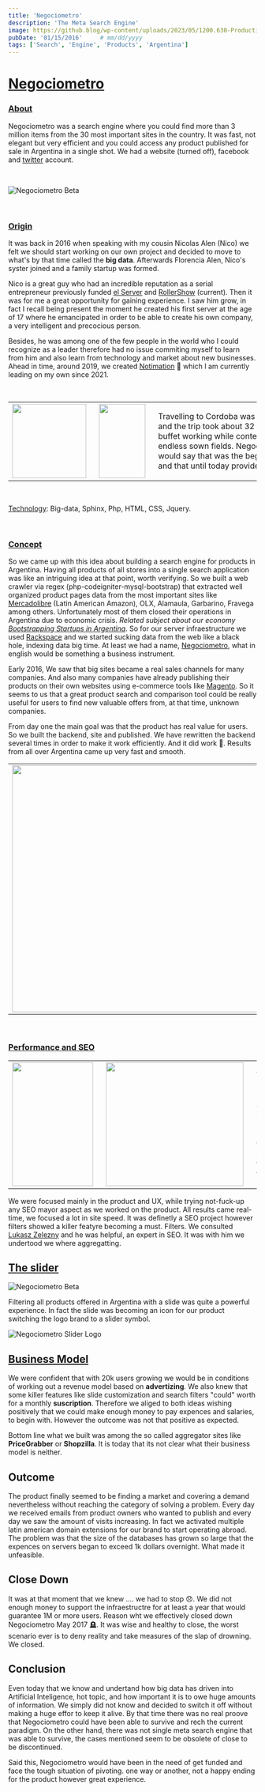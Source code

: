 ```yaml
---
title: 'Negociometro'
description: 'The Meta Search Engine'
image: https://github.blog/wp-content/uploads/2023/05/1200.630-Productivity-wLogo@2x.png?resize=1600%2C850
pubDate: '01/15/2016'     # mm/dd/yyyy
tags: ['Search', 'Engine', 'Products', 'Argentina']
---
```


# [Negociometro](#negociometro)
### [About](#about)

Negociometro was a search engine where you could find more than 3 million items from the 30 most important sites in the country. It was fast, not elegant but very efficient and you could access any product published for sale in Argentina in a single shot. We had a website (turned off), facebook and <a href="https://twitter.com/negociometro" target="_blank">twitter</a> account.

<br />

![Negociometro Beta](/images/previous/negociometro/negociometro_banner.png)

<br />

### [Origin](#origin)

It was back in 2016 when speaking with my cousin Nicolas Alen (Nico) we felt we should start working on our own project and decided to move to what's by that time called the **big data**. Afterwards Florencia Alen, Nico's syster joined and a family startup was formed.

Nico is a great guy who had an incredible reputation as a serial entrepreneur previously funded [el Server](https://elserver.com) and [RollerShow](https://www.rollershow.com.ar) (current). Then it was for me a great opportunity for gaining experience. I saw him grow, in fact I recall being present the moment he created his first server at the age of 17 where he emancipated in order to be able to create his own company, a very intelligent and precocious person.

Besides, he was among one of the few people in the world who I could recognize as a leader therefore had no issue commiting myself to learn from him and also learn from technology and market about new businesses. Ahead in time, around 2019, we created <a href="/projects/notimation" target="_blank">Notimation</a> 🚀 which I am currently leading on my own since 2021.

<br />

<table>
    <tr>
        <td>
            <img src="/images/previous/negociometro/negociometro_nico_jose.jpg" width="150px" height="150px"></img>
        </td>
        <td>
            <img style="padding-left: 10px;" src="/images/previous/negociometro/negociometro_train_cordoba.png" width="94px" height="150px"></img>
        </td>
        <td>
          <p style="width: 500px; padding-left: 10px;"> Travelling to Cordoba was a lot of fun. I took the train from Retiro and the trip took about 32 hours. I usually spent time at the train buffet working while contemplating the immense countryside with endless sown fields. Negociometro was a great journey. Time would say that was the beginning of something that kept moving and that until today provides with experience and good memories.</p>
        </td>
    </tr>
</table>

<br />

<u>Technology</u>: Big-data, Sphinx, Php, HTML, CSS, Jquery.

<br />

### [Concept](#concept)

So we came up with this idea about building a search engine for products in Argentina. Having all products of all stores into a single search application was like an intriguing idea at that point, worth verifying. So we built a web crawler via regex (php-codeigniter-mysql-bootstrap) that extracted well organized product pages data from the most important sites like <a href="https://www.mercadolibre.com.ar/" target="_blank">Mercadolibre</a> (Latin American Amazon), OLX, Alamaula, Garbarino, Fravega among others. Unfortunately most of them closed their operations in Argentina due to economic crisis. <i>Related subject about our economy <a href="/essays/bootstrapping" target="_blank">Bootstrapping Startups in Argentina</a></i>. So for our server infraestructure we used <a href="https://www.rackspace.com" target="_blank">Rackspace</a> and we started sucking data from the web like a black hole, indexing data big time. At least we had a name, <a href="https://twitter.com/negociometro" target="_blank"> Negociometro</a>, what in english would be something a business instrument.

Early 2016, We saw that big sites became a real sales channels for many companies. And also many companies have already publishing their products on their own websites using e-commerce tools like <a href="https://business.adobe.com" tardet="_blank">Magento</a>. So it seems to us that a great product search and comparison tool could be really useful for users to find new valuable offers from, at that time, unknown companies.

From day one the main goal was that the product has real value for users. So we built the backend, site and published. We have rewritten the backend several times in order to make it work efficiently. And it did work 👏. Results from all over Argentina came up very fast and smooth.

<table>
    <tr>
        <td>
            <img src="/images/previous/negociometro/negociometro_first_site.png" width="900px" height="500px" id="negociometro_nico_jose"></img>
        </td>
        <td>
            <img style="padding-left: 10px;" src="/images/previous/negociometro/negociometro_results.png" width="758px" height="500px"></img>
        </td>
    </tr>
</table>

<br/>

### [Performance and SEO](#performance-and-ceo)

<table>
    <tr>
        <td>
            <img src="/images/previous/negociometro/negociometro_analytics.png" width="164px" height="250px"></img>
        </td>
        <td>
            <img src="/images/previous/negociometro/negociometro_resultados.png" width="279px" height="250px" style="padding-left: 10px;"></img>
        </td>
        <td>
            <p style="width: 250px; padding-left: 10px;"> We have been able to effectively process about <b>10.000.000</b> products and index/refresh about <b>60.000</b> articles per hour 🔥 over <a href="/images/previous/negociometro/categorias_negociometro.pdf" tardet="_blank">90 Catergories</a> in more that 30 sites from Argentina. By mid 2017 was reaching <b>20.000 visits</b> a month. However the size of the <b>database increaded</b> very fast, unfortunately not as fast as the amount of visits.</p>
        </td>
    </tr>
</table>

We were focused mainly in the product and UX, while trying not-fuck-up any SEO mayor aspect as we worked on the product. All results came real-time, we focused a lot in site speed. It was definetly a SEO project however filters showed a killer featyre becoming a must. Filters. We consulted <a href="https://twitter.com/LukaszZelezny" target="_blank">Lukasz Zelezny</a> and he was helpful, an expert in SEO. It was with him we undertood we where aggregatting.

## [The slider](#slider)

![Negociometro Beta](/images/previous/negociometro/negociometro_filters.png)

Filtering all products offered in Argentina with a slide was quite a powerful experience. In fact the slide was becoming an icon for our product switching the logo brand to a slider symbol.

![Negociometro Slider Logo](/images/previous/negociometro/negociometro_slider_logo.png)

## [Business Model](#business-model)

We were confident that with 20k users growing we would be in conditions of working out a revenue model based on <b>advertizing</b>. We also knew that some killer features like slide customization and search filters "could" worth for a monthly <b>suscription</b>. Therefore we aliged to both ideas wishing positively that we could make enough money to pay expences and salaries, to begin with. However the outcome was not that positive as expected.

Bottom line what we built was among the so called aggregator sites like <b>PriceGrabber</b> or <b>Shopzilla</b>. It is today that its not clear what their business model is neither.

## Outcome

The product finally seemed to be finding a market and covering a demand nevertheless without reaching the category of solving a problem. Every day we received emails from product owners who wanted to publish and every day we saw the amount of visits increasing. In fact we activated multiple latin american domain extensions for our brand to start operating abroad. The problem was that the size of the databases has grown so large that the expences on servers began to exceed 1k dollars overnight. What made it unfeasible.

## Close Down

It was at that moment that we knew .... we had to stop 😞. We did not enough money to support the infraestructre for at least a year that would guarantee 1M or more users. Reason wht we effectively closed down Negociometro May 2017 🪦. It was wise and healthy to close, the worst scenario ever is to deny reality and take measures of the slap of drowning. We closed.

## Conclusion

Even today that we know and undertand how big data has driven into Artificial Inteligence, hot topic, and how important it is to owe huge amounts of information. We simply did not know and decided to switch it off without making a huge effor to keep it alive. By that time there was no real proove that Negociometro could have been able to survive and rech the current paradigm. On the other hand, there was not single meta search engine that was able to survive, the cases mentioned seem to be obsolete of close to be discontinued.

Said this, Negociometro would have been in the need of get funded and face the tough situation of pivoting. one way or another, not a happy ending for the product however great experience.





